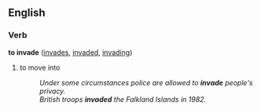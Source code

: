 ==English==

===Verb===
'''to invade'''  ([[invades]], [[invaded]], [[invading]])
# to move into
#:''Under some circumstances police are allowed to '''invade''' people's privacy.''
#:''British troops '''invaded''' the Falkland Islands in 1982.''